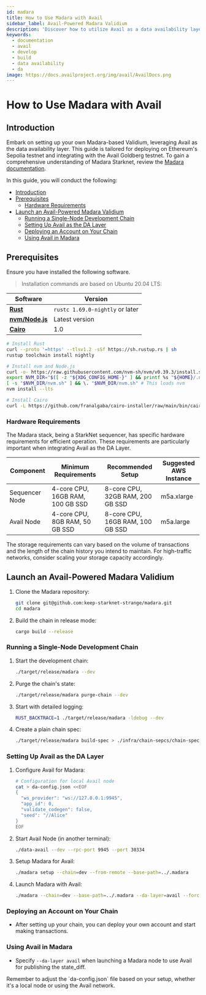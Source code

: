 ```yaml
---
id: madara
title: How to Use Madara with Avail
sidebar_label: Avail-Powered Madara Validium
description: 'Discover how to utilize Avail as a data availability layer to build a Substrate-based Validium with Madara.'
keywords:
  - documentation
  - avail
  - develop
  - build
  - data availability
  - da
image: https://docs.availproject.org/img/avail/AvailDocs.png
---
```


# How to Use Madara with Avail

## Introduction

Embark on setting up your own Madara-based Validium, leveraging Avail as the data availability layer. This guide is tailored for deploying on Ethereum's Sepolia testnet and integrating with the Avail Goldberg testnet. To gain a comprehensive understanding of Madara Starknet, review the [<ins>Madara documentation</ins>](https://docs.madara.zone/).

In this guide, you will conduct the following:

- [Introduction](#introduction)
- [Prerequisites](#prerequisites)
  - [Hardware Requirements](#hardware-requirements)
- [Launch an Avail-Powered Madara Validium](#launch-an-avail-powered-madara-validium)
  - [Running a Single-Node Development Chain](#running-a-single-node-development-chain)
  - [Setting Up Avail as the DA Layer](#setting-up-avail-as-the-da-layer)
  - [Deploying an Account on Your Chain](#deploying-an-account-on-your-chain)
  - [Using Avail in Madara](#using-avail-in-madara)

## Prerequisites

Ensure you have installed the following software.

> Installation commands are based on Ubuntu 20.04 LTS:


| Software                                                     | Version                         |
| ------------------------------------------------------------ | ------------------------------- |
| [**Rust**](https://www.rust-lang.org/)                       | `rustc 1.69.0-nightly` or later |
| [**nvm/Node.js**](https://github.com/nvm-sh/nvm)             | Latest version                  |
| [**Cairo**](https://www.cairo-lang.org/docs/quickstart.html) | 1.0                             |

```bash
# Install Rust
curl --proto '=https' --tlsv1.2 -sSf https://sh.rustup.rs | sh
rustup toolchain install nightly

# Install nvm and Node.js
curl -o- https://raw.githubusercontent.com/nvm-sh/nvm/v0.39.3/install.sh | bash
export NVM_DIR="$([ -z "${XDG_CONFIG_HOME-}" ] && printf %s "${HOME}/.nvm" || printf %s "${XDG_CONFIG_HOME}/nvm")"
[ -s "$NVM_DIR/nvm.sh" ] && \. "$NVM_DIR/nvm.sh" # This loads nvm
nvm install --lts

# Install Cairo
curl -L https://github.com/franalgaba/cairo-installer/raw/main/bin/cairo-installer | bash
```

### Hardware Requirements

The Madara stack, being a StarkNet sequencer, has specific hardware requirements for efficient operation. These requirements are particularly important when integrating Avail as the DA Layer.

| Component      | Minimum Requirements             | Recommended Setup                | Suggested AWS Instance |
| -------------- | -------------------------------- | -------------------------------- | ---------------------- |
| Sequencer Node | 4-core CPU, 16GB RAM, 100 GB SSD | 8-core CPU, 32GB RAM, 200 GB SSD | m5a.xlarge             |
| Avail Node     | 4-core CPU, 8GB RAM, 50 GB SSD   | 8-core CPU, 16GB RAM, 100 GB SSD | m5a.large              |

<Callout type="info">
The storage requirements can vary based on the volume of transactions and the length of the chain history you intend to maintain. For high-traffic networks, consider scaling your storage capacity accordingly.
</Callout>

## Launch an Avail-Powered Madara Validium

1. Clone the Madara repository:

   ```bash
   git clone git@github.com:keep-starknet-strange/madara.git
   cd madara
   ```

2. Build the chain in release mode:

   ```bash
   cargo build --release
   ```

### Running a Single-Node Development Chain

1. Start the development chain:

   ```bash
   ./target/release/madara --dev
   ```

2. Purge the chain's state:

   ```bash
   ./target/release/madara purge-chain --dev
   ```

3. Start with detailed logging:

   ```bash
   RUST_BACKTRACE=1 ./target/release/madara -ldebug --dev
   ```

4. Create a plain chain spec:

   ```bash
   ./target/release/madara build-spec > ./infra/chain-sepcs/chain-spec-plain.json
   ```

### Setting Up Avail as the DA Layer

1. Configure Avail for Madara:

   ```bash
   # Configuration for local Avail node
   cat > da-config.json <<EOF
   {
     "ws_provider": "ws://127.0.0.1:9945",
     "app_id": 0,
     "validate_codegen": false,
     "seed": "//Alice"
   }
   EOF
   ```

2. Start Avail Node (in another terminal):

   ```bash
   ./data-avail --dev --rpc-port 9945 --port 30334
   ```

3. Setup Madara for Avail:

   ```bash
   ./madara setup --chain=dev --from-remote --base-path=../.madara
   ```

4. Launch Madara with Avail:

   ```bash
   ./madara --chain=dev --base-path=../.madara --da-layer=avail --force-authoring --alice
   ```

### Deploying an Account on Your Chain

- After setting up your chain, you can deploy your own account and start making transactions.

### Using Avail in Madara

- Specify `--da-layer avail` when launching a Madara node to use Avail for publishing the state_diff.

<Callout>
Remember to adjust the `da-config.json` file based on your setup, whether it's a local node or using the Avail network.
</Callout>